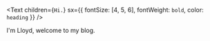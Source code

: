 <Text
  children={`Hi.`}
  sx={{ fontSize: [4, 5, 6], fontWeight: `bold`, color: `heading` }}
/>

I'm Lloyd, welcome to my blog.